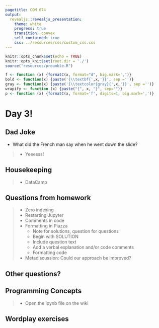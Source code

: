 ```yaml
---
pagetitle: COM 674
output: 
  revealjs::revealjs_presentation:
    theme: white
    progress: true
    transition: convex
    self_contained: true
    css: ../resources/css/custom_css.css
---
```


```r
knitr::opts_chunk$set(echo = TRUE)
knitr::opts_knit$set(root.dir = './')
source("resources/preamble.R")

f <- function (x) {formatC(x, format="d", big.mark=',')}
bold <- function(x) {paste('{\\textbf{',x,'}}', sep ='')}
gray <- function(x) {paste('{\\textcolor{gray}{',x,'}}', sep ='')}
wrapify <- function (x) {paste("{", x, "}", sep="")}
p <- function (x) {formatC(x, format='f', digits=1, big.mark=',')}
```
# Day 3!

## Dad Joke

- What did the French man say when he went down the slide?

> - Yeeesss!

## Housekeeping

> - DataCamp

## Questions from homework

> - Zero indexing
> - Restarting Jupyter
> - Comments in code
> - Formatting in Piazza
>	- Note for solutions, question for questions
>	- Begin with SOLUTION
>	- Include question text
>	- Add a verbal explanation and/or code comments
>	- Formatting code
> - Metadiscussion: Could our approach be improved?

## Other questions?

## Programming Concepts

> - Open the ipynb file on the wiki

## Wordplay exercises

